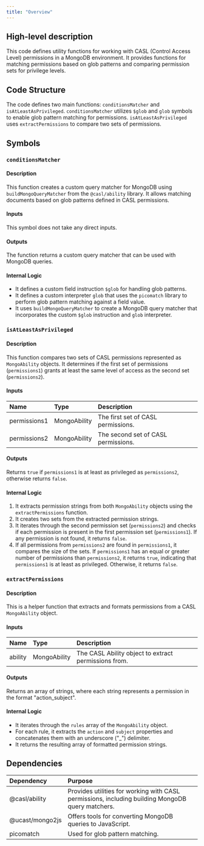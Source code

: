 ```yaml
---
title: "Overview"
---
```


## High-level description
This code defines utility functions for working with CASL (Control Access Level) permissions in a MongoDB environment. It provides functions for matching permissions based on glob patterns and comparing permission sets for privilege levels.

## Code Structure
The code defines two main functions: `conditionsMatcher` and `isAtLeastAsPrivileged`. `conditionsMatcher` utilizes `$glob` and `glob` symbols to enable glob pattern matching for permissions. `isAtLeastAsPrivileged` uses `extractPermissions` to compare two sets of permissions.

## Symbols

### `conditionsMatcher`
#### Description
This function creates a custom query matcher for MongoDB using `buildMongoQueryMatcher` from the `@casl/ability` library. It allows matching documents based on glob patterns defined in CASL permissions.

#### Inputs
This symbol does not take any direct inputs.

#### Outputs
The function returns a custom query matcher that can be used with MongoDB queries.

#### Internal Logic
- It defines a custom field instruction `$glob` for handling glob patterns.
- It defines a custom interpreter `glob` that uses the `picomatch` library to perform glob pattern matching against a field value.
- It uses `buildMongoQueryMatcher` to create a MongoDB query matcher that incorporates the custom `$glob` instruction and `glob` interpreter.

### `isAtLeastAsPrivileged`
#### Description
This function compares two sets of CASL permissions represented as `MongoAbility` objects. It determines if the first set of permissions (`permissions1`) grants at least the same level of access as the second set (`permissions2`).

#### Inputs
| Name | Type | Description |
|:-----|:-----|:------------|
| permissions1 | MongoAbility | The first set of CASL permissions. |
| permissions2 | MongoAbility | The second set of CASL permissions. |

#### Outputs
Returns `true` if `permissions1` is at least as privileged as `permissions2`, otherwise returns `false`.

#### Internal Logic
1. It extracts permission strings from both `MongoAbility` objects using the `extractPermissions` function.
2. It creates two sets from the extracted permission strings.
3. It iterates through the second permission set (`permissions2`) and checks if each permission is present in the first permission set (`permissions1`). If any permission is not found, it returns `false`.
4. If all permissions from `permissions2` are found in `permissions1`, it compares the size of the sets. If `permissions1` has an equal or greater number of permissions than `permissions2`, it returns `true`, indicating that `permissions1` is at least as privileged. Otherwise, it returns `false`.

### `extractPermissions`
#### Description
This is a helper function that extracts and formats permissions from a CASL `MongoAbility` object.

#### Inputs
| Name | Type | Description |
|:-----|:-----|:------------|
| ability | MongoAbility | The CASL Ability object to extract permissions from. |

#### Outputs
Returns an array of strings, where each string represents a permission in the format "action_subject".

#### Internal Logic
- It iterates through the `rules` array of the `MongoAbility` object.
- For each rule, it extracts the `action` and `subject` properties and concatenates them with an underscore ("_") delimiter.
- It returns the resulting array of formatted permission strings.

## Dependencies
| Dependency | Purpose |
|:-----------|:--------|
| @casl/ability | Provides utilities for working with CASL permissions, including building MongoDB query matchers. |
| @ucast/mongo2js | Offers tools for converting MongoDB queries to JavaScript. |
| picomatch | Used for glob pattern matching. |

